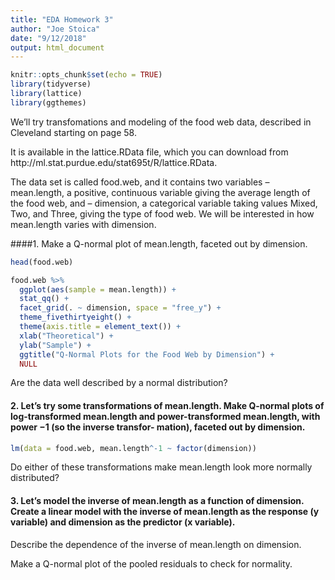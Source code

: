 ```yaml
---
title: "EDA Homework 3"
author: "Joe Stoica"
date: "9/12/2018"
output: html_document
---
```


```r
knitr::opts_chunk$set(echo = TRUE)
library(tidyverse)
library(lattice)
library(ggthemes)
```

We’ll try transfomations and modeling of the food web data, described in Cleveland starting on page 58.

It is available in the lattice.RData file, which you can download from http://ml.stat.purdue.edu/stat695t/R/lattice.RData.

The data set is called food.web, and it contains two variables
  – mean.length, a positive, continuous variable giving the average length of the food web, and
  – dimension, a categorical variable taking values Mixed, Two, and Three, giving the type of food web.
We will be interested in how mean.length varies with dimension.


####1. Make a Q-normal plot of mean.length, faceted out by dimension. 

```r
head(food.web)

food.web %>% 
  ggplot(aes(sample = mean.length)) + 
  stat_qq() +
  facet_grid(. ~ dimension, space = "free_y") + 
  theme_fivethirtyeight() +
  theme(axis.title = element_text()) +
  xlab("Theoretical") +
  ylab("Sample") +
  ggtitle("Q-Normal Plots for the Food Web by Dimension") + 
  NULL
```

Are the data well described by a normal distribution?

#### 2. Let’s try some transformations of mean.length. Make Q-normal plots of log-transformed mean.length and power-transformed mean.length, with power −1 (so the inverse transfor- mation), faceted out by dimension.

```r
lm(data = food.web, mean.length^-1 ~ factor(dimension))
```

Do either of these transformations make mean.length look more normally distributed?

#### 3. Let’s model the inverse of mean.length as a function of dimension. Create a linear model with the inverse of mean.length as the response (y variable) and dimension as the predictor (x variable).

Describe the dependence of the inverse of mean.length on dimension. 

Make a Q-normal plot of the pooled residuals to check for normality.

